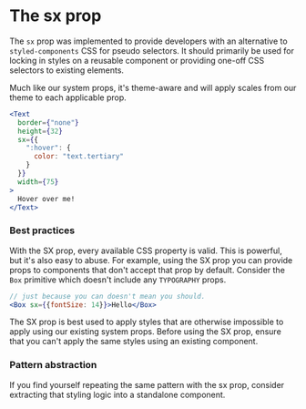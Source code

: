 
# The sx prop

The `sx` prop was implemented to provide developers with an alternative to `styled-components` CSS for pseudo selectors.  It should primarily be used for locking in styles on a reusable component or providing one-off CSS selectors to existing elements.

Much like our system props, it's theme-aware and will apply scales from our theme to each applicable prop.

```jsx live
<Text
  border={"none"}
  height={32}
  sx={{
    ":hover": {
      color: "text.tertiary"
    }
  }}
  width={75}
>
  Hover over me!
</Text>
```

### Best practices

With the SX prop, every available CSS property is valid.  This is powerful, but it's also easy to abuse.  For example, using the SX prop you can provide props to components that don't accept that prop by default.  Consider the `Box` primitive which doesn't include any `TYPOGRAPHY` props.

```jsx
// just because you can doesn't mean you should.
<Box sx={{fontSize: 14}}>Hello</Box>
```

The SX prop is best used to apply styles that are otherwise impossible to apply using our existing system props.  Before using the SX prop, ensure that you can't apply the same styles using an existing component.

### Pattern abstraction
If you find yourself repeating the same pattern with the sx prop, consider extracting that styling logic into a standalone component.
